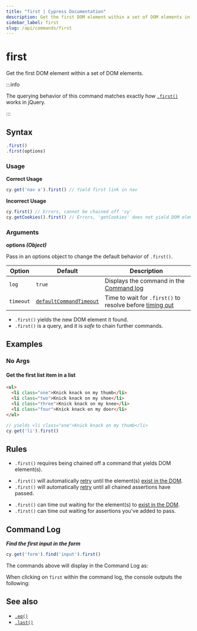 ```yaml
---
title: "first | Cypress Documentation"
description: Get the first DOM element within a set of DOM elements in Cypress.
sidebar_label: first
slug: /api/commands/first
---
```


<ProductHeading product="app" />

# first

Get the first DOM element within a set of DOM elements.

:::info

The querying behavior of this command matches exactly how
[`.first()`](http://api.jquery.com/first) works in jQuery.

:::

## Syntax

```javascript
.first()
.first(options)
```

### Usage

<Icon name="check-circle" color="green" /> **Correct Usage**

```javascript
cy.get('nav a').first() // Yield first link in nav
```

<Icon name="exclamation-triangle" color="red" /> **Incorrect Usage**

```javascript
cy.first() // Errors, cannot be chained off 'cy'
cy.getCookies().first() // Errors, 'getCookies' does not yield DOM element
```

### Arguments

<Icon name="angle-right" /> **options _(Object)_**

Pass in an options object to change the default behavior of `.first()`.

| Option    | Default                                                           | Description                                                                         |
| --------- | ----------------------------------------------------------------- | ----------------------------------------------------------------------------------- |
| `log`     | `true`                                                            | Displays the command in the [Command log](/app/core-concepts/open-mode#Command-Log) |
| `timeout` | [`defaultCommandTimeout`](/app/references/configuration#Timeouts) | Time to wait for `.first()` to resolve before [timing out](#Timeouts)               |

<HeaderYields />

- `.first()` yields the new DOM element it found.
- `.first()` is a query, and it is _safe_ to chain further commands.

## Examples

### No Args

#### Get the first list item in a list

```html
<ul>
  <li class="one">Knick knack on my thumb</li>
  <li class="two">Knick knack on my shoe</li>
  <li class="three">Knick knack on my knee</li>
  <li class="four">Knick knack on my door</li>
</ul>
```

```javascript
// yields <li class="one">Knick knack on my thumb</li>
cy.get('li').first()
```

## Rules

<HeaderRequirements />

- `.first()` requires being chained off a command that yields DOM element(s).

<HeaderAssertions />

- `.first()` will automatically [retry](/app/core-concepts/retry-ability)
  until the element(s)
  [exist in the DOM](/app/core-concepts/introduction-to-cypress#Implicit-Assertions).
- `.first()` will automatically [retry](/app/core-concepts/retry-ability)
  until all chained assertions have passed.

<HeaderTimeouts />

- `.first()` can time out waiting for the element(s) to
  [exist in the DOM](/app/core-concepts/introduction-to-cypress#Implicit-Assertions).
- `.first()` can time out waiting for assertions you've added to pass.

## Command Log

**_Find the first input in the form_**

```javascript
cy.get('form').find('input').first()
```

The commands above will display in the Command Log as:

<DocsImage
  src="/img/api/first/get-the-first-in-list-of-elements.png"
  alt="Command Log first"
/>

When clicking on `first` within the command log, the console outputs the
following:

<DocsImage
  src="/img/api/first/console-log-the-first-element.png"
  alt="console.log first"
/>

## See also

- [`.eq()`](/api/commands/eq)
- [`.last()`](/api/commands/last)
